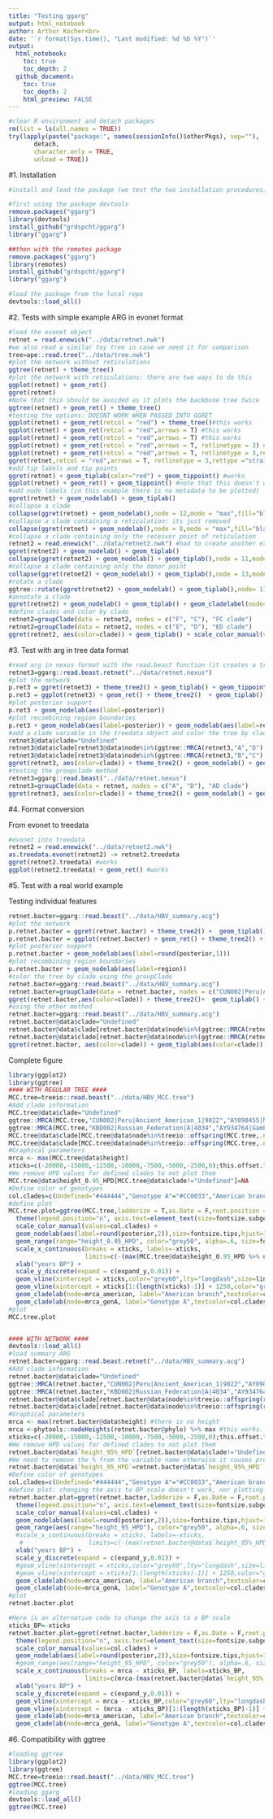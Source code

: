 ```yaml
---
title: "Testing ggarg"
output: html_notebook
author: Arthur Kocher<br>
date: '`r format(Sys.time(), "Last modified: %d %b %Y")`'
output:
  html_notebook:
    toc: true
    toc_depth: 2
  github_document:
    toc: true
    toc_depth: 2
    html_preview: FALSE
---
```


<!-- Setup environment  -->

```r
#clear R environment and detach packages
rm(list = ls(all.names = TRUE))
try(lapply(paste("package:", names(sessionInfo()$otherPkgs), sep=""), 
       detach, 
       character.only = TRUE, 
       unload = TRUE))
```

#1. Installation

```r
#install and load the package (we test the two installation procedures)

#first using the package devtools
remove.packages("ggarg")
library(devtools)
install_github("grdspcht/ggarg")
library("ggarg")

##then with the remotes package
remove.packages("ggarg")
library(remotes)
install_github("grdspcht/ggarg")
library("ggarg")

#load the package from the local repo
devtools::load_all()
```

#2. Tests with simple example ARG in evonet format

```r
#load the evonet object
retnet = read.enewick("../data/retnet.nwk")
#we also read a similar toy tree in case we need it for comparison
tree=ape::read.tree("../data/tree.nwk")
#plot the network without reticulations
ggtree(retnet) + theme_tree()
#plot the network with reticulations: there are two ways to do this
ggplot(retnet) + geom_ret()
ggret(retnet)
#Note that this should be avoided as it plots the backbone tree twice
ggtree(retnet) + geom_ret() + theme_tree()
#testing the options: DOESNT WORK WHEN PASSED INTO GGRET
ggplot(retnet) + geom_ret(retcol = "red") + theme_tree()#this works
ggplot(retnet) + geom_ret(retcol = "red",arrows = T) #this works
ggplot(retnet) + geom_ret(retcol = "red",arrows = T) #this works
ggplot(retnet) + geom_ret(retcol = "red",arrows = T, retlinetype = 3) #this works
ggplot(retnet) + geom_ret(retcol = "red",arrows = T, retlinetype = 3,rettype ="straight") #this works
ggret(retnet,retcol = "red",arrows = T, retlinetype = 3,rettype ="straight") #this works as well now
#add tip labels and tip points
ggret(retnet) + geom_tiplab(color="red") + geom_tippoint() #works
ggplot(retnet) + geom_ret() + geom_tippoint() #note that this doesn't work, but maybe it is ok if one stick to using evonet?
#add node labels (in this example there is no metadata to be plotted)
ggret(retnet) + geom_nodelab() + geom_tiplab()
#collapse a clade
collapse(ggret(retnet) + geom_nodelab(),node = 12,mode = "max",fill="black",clade_name = "A_B")
#collapse a clade containing a reticulation: its just removed
collapse(ggret(retnet) + geom_nodelab(),node = 8,mode = "max",fill="black",clade_name = "C_D")
#collapse a clade containing only the receiver point of reticulation
retnet2 = read.enewick("../data/retnet2.nwk") #had to create another example to test this
ggret(retnet2) + geom_nodelab() + geom_tiplab()
collapse(ggret(retnet2) + geom_nodelab() + geom_tiplab(),node = 11,mode = "max",fill="black",clade_name = "D_E") # the reticulation edge is just removed
#collapse a clade containing only the donor point
collapse(ggret(retnet2) + geom_nodelab() + geom_tiplab(),node = 13,mode = "max",fill="black",clade_name = "C_F") # the reticulation edge is just removed
#rotate a clade
ggtree::rotate(ggret(retnet2) + geom_nodelab() + geom_tiplab(),node= 11)
#annotate a clade
ggret(retnet2) + geom_nodelab() + geom_tiplab() + geom_cladelabel(node=11, label="E_D",col="red", angle=0,offset = 0.2, align=F,fontsize=5)
#define clades and color by clade
retnet2=groupClade(data = retnet2, nodes = c("F", "C"), "FC clade")
retnet2=groupClade(data = retnet2, nodes = c("E", "D"), "ED clade")
ggret(retnet2, aes(color=clade)) + geom_tiplab() + scale_color_manual(values = c("FC clade"="blue","ED clade"="red","Undefined"="grey"))
```

#3. Test with arg in tree data format 

```r
#read arg in nexus format with the read.beast function (it creates a treedata object)
retnet3=ggarg::read.beast.retnet("../data/retnet.nexus")
#plot the network 
p.ret3 = ggret(retnet3) + theme_tree2() + geom_tiplab() + geom_tippoint() #doesn't work
p.ret3 = ggplot(retnet3) + geom_ret() + theme_tree2()  + geom_tiplab() +  geom_tippoint() #doesn't work because of tippoints
#plot posterior support
p.ret3 + geom_nodelab(aes(label=posterior))
#plot recombining region boundaries
p.ret3 + geom_nodelab(aes(label=posterior)) + geom_nodelab(aes(label=region),nudge_y = -0.5)
#add a clade variable in the treedata object and color the tree by clade
retnet3@data$clade="Undefined"
retnet3@data$clade[retnet3@data$node%in%(ggtree::MRCA(retnet3,"A","D") %>% treeio::offspring(retnet3,.node = .))]="A_D"
retnet3@data$clade[retnet3@data$node%in%(ggtree::MRCA(retnet3,"B","C") %>% treeio::offspring(retnet3,.node = .))]="B_C"
ggret(retnet3, aes(color=clade)) + theme_tree2() + geom_nodelab() + geom_tiplab(color="red")
#testing the groupclade method
retnet3=ggarg::read.beast("../data/retnet.nexus")
retnet3=groupClade(data = retnet, nodes = c("A", "D"), "AD clade")
ggret(retnet3, aes(color=clade)) + theme_tree2() + geom_nodelab() + geom_tiplab(color="red")
```

#4. Format conversion

From evonet to treedata

```r
#evonet into treedata
retnet2 = read.enewick("../data/retnet2.nwk")
as.treedata.evonet(retnet2) -> retnet2.treedata
ggret(retnet2.treedata) #works
ggplot(retnet2.treedata) + geom_ret() #works
```

#5. Test with a real world example

Testing individual features

```r
retnet.bacter=ggarg::read.beast("../data/HBV_summary.acg")
#plot the network 
p.retnet.bacter = ggret(retnet.bacter) + theme_tree2() +  geom_tiplab() + geom_tippoint()
p.retnet.bacter = ggplot(retnet.bacter) + geom_ret() + theme_tree2() +  geom_tiplab() + geom_tippoint() #doesnt work at the moment because of the tippoint issue 
#plot posterior support
p.retnet.bacter + geom_nodelab(aes(label=round(posterior,1)))
#plot recombining region boundaries
p.retnet.bacter + geom_nodelab(aes(label=region))
#color the tree by clade using the groupClade
retnet.bacter=ggarg::read.beast("../data/HBV_summary.acg")
retnet.bacter=groupClade(data = retnet.bacter, nodes = c("CUN002|Peru|Ancient_American_1|9022", "AY090455|Nicaragua|F|0"), "American branch")
ggret(retnet.bacter,aes(color=clade)) + theme_tree2()+  geom_tiplab() + geom_tippoint()
#using the other method
retnet.bacter=ggarg::read.beast("../data/HBV_summary.acg")
retnet.bacter@data$clade="Undefined"
retnet.bacter@data$clade[retnet.bacter@data$node%in%(ggtree::MRCA(retnet.bacter,"CUN002|Peru|Ancient_American_1|9022","AY090455|Nicaragua|F|0") %>% treeio::offspring(retnet.bacter,.node = .))]="American branch"
retnet.bacter@data$clade[retnet.bacter@data$node%in%(ggtree::MRCA(retnet.bacter,"LUB001|Nepal|Ancient_A|3146","AY934764|Gambia|A|0") %>% treeio::offspring(retnet.bacter,.node = .))]="Genotype A"
ggret(retnet.bacter, aes(color=clade)) + geom_tiplab(aes(color=clade))
```

Complete figure

```r
library(ggplot2)
library(ggtree)
#### WITH REGULAR TREE ####
MCC.tree=treeio::read.beast("../data/HBV_MCC.tree")
#Add clade information
MCC.tree@data$clade="Undefined"
ggtree::MRCA(MCC.tree,"CUN002|Peru|Ancient_American_1|9022","AY090455|Nicaragua|F2a|0") -> mrca_american
ggtree::MRCA(MCC.tree,"KBD002|Russian_Federation|A|4034","AY934764|Gambia|A3|0") -> mrca_genA
MCC.tree@data$clade[MCC.tree@data$node%in%treeio::offspring(MCC.tree,.node = mrca_american)]="American branch"
MCC.tree@data$clade[MCC.tree@data$node%in%treeio::offspring(MCC.tree,.node = mrca_genA)]="Genotype A"
#Graphical parameters
mrca <- max(MCC.tree@data$height)
xticks=c(-20000,-15000,-12500,-10000,-7500,-5000,-2500,0);this.offset.text=400;offset.genotype=500;fontsize.tips=1.5;fontsize.subgenotype=1.75;fontsize.genotype=2.5;linesize.tree=0.3;linesize.vbars=0.3;linesize.annotations=0.5;expand_y=0.05
#We remove HPD values for defined clades to not plot them
MCC.tree@data$height_0.95_HPD[MCC.tree@data$clade!="Undefined"]=NA
#Define color of genotypes
col.clades=c(Undefined="#444444","Genotype A"="#CC0033","American branch"="#3366FF")
#define plot
MCC.tree.plot=ggtree(MCC.tree,ladderize = T,as.Date = F,root.position = -mrca,aes(color=clade),size=linesize.tree) + theme_tree2() +
  theme(legend.position="n", axis.text=element_text(size=fontsize.subgenotype*3), axis.title=element_text(size=fontsize.subgenotype*3),axis.line = element_line(linewidth = linesize.tree)) +
  scale_color_manual(values=col.clades) +
  geom_nodelab(aes(label=round(posterior,2)),size=fontsize.tips,hjust=1.5,vjust=-0.5) +
  geom_range(range="height_0.95_HPD", color="grey50", alpha=.6, size=fontsize.tips) +
  scale_x_continuous(breaks = xticks, labels=-xticks,
                     limits=c(-(max(MCC.tree@data$height_0.95_HPD %>% unlist)+500),offset.genotype+2000)) +
  xlab("years BP") +
  scale_y_discrete(expand = c(expand_y,0.01)) +
  geom_vline(xintercept = xticks,color="grey60",lty="longdash",size=linesize.vbars) +
  geom_vline(xintercept = xticks[1:(length(xticks)-1)] + 1250,color="grey80",lty="dashed",size=linesize.vbars) +
  geom_cladelab(node=mrca_american, label="American branch",textcolor=col.clades["American branch"], barcolor= col.clades["American branch"],align=F,fontsize = fontsize.genotype,offset=offset.genotype, offset.text = this.offset.text) +
  geom_cladelab(node=mrca_genA, label="Genotype A",textcolor=col.clades["Genotype A"], barcolor= col.clades["Genotype A"],align=F,fontsize = fontsize.genotype,offset=offset.genotype, offset.text = this.offset.text)
#plot
MCC.tree.plot


#### WITH NETWORK ####
devtools::load_all()
#load summary ARG
retnet.bacter=ggarg::read.beast.retnet("../data/HBV_summary.acg")
#Add clade information
retnet.bacter@data$clade="Undefined"
ggtree::MRCA(retnet.bacter,"CUN002|Peru|Ancient_American_1|9022","AY090455|Nicaragua|F2a|0") -> mrca_american
ggtree::MRCA(retnet.bacter,"KBD002|Russian_Federation|A|4034","AY934764|Gambia|A3|0") -> mrca_genA
retnet.bacter@data$clade[retnet.bacter@data$node%in%treeio::offspring(retnet.bacter,.node = mrca_american)]="American branch"
retnet.bacter@data$clade[retnet.bacter@data$node%in%treeio::offspring(retnet.bacter,.node = mrca_genA)]="Genotype A"
#Graphical parameters
mrca <- max(retnet.bacter@data$height) #there is no height
mrca <-phytools::nodeHeights(retnet.bacter@phylo) %>% max #this works. Note that the mrca here is the departure of a reticulation edge on the root of the backbone tree
xticks=c(-20000,-15000,-12500,-10000,-7500,-5000,-2500,0);this.offset.text=400;offset.genotype=500;fontsize.tips=1.5;fontsize.subgenotype=1.75;fontsize.genotype=2.5;linesize.tree=0.3;linesize.vbars=0.3;linesize.annotations=0.5;expand_y=0.05
#We remove HPD values for defined clades to not plot them
retnet.bacter@data$`height_95%_HPD`[retnet.bacter@data$clade!="Undefined"]=NA
#We need to remove the % from the variable name otherwise it causes problem for geom_range
retnet.bacter@data$`height_95_HPD`=retnet.bacter@data$`height_95%_HPD`
#Define color of genotypes
col.clades=c(Undefined="#444444","Genotype A"="#CC0033","American branch"="#3366FF")
#define plot: changing the axis to BP scale doesn't work, nor plotting date ranges at the nodes
retnet.bacter.plot=ggret(retnet.bacter,ladderize = F,as.Date = F,root.position = -mrca,aes(color=clade),size=linesize.tree) + theme_tree2() +
  theme(legend.position="n", axis.text=element_text(size=fontsize.subgenotype*3), axis.title=element_text(size=fontsize.subgenotype*3),axis.line = element_line(linewidth = linesize.tree)) +
  scale_color_manual(values=col.clades) +
  geom_nodelab(aes(label=round(posterior,2)),size=fontsize.tips,hjust=1.5,vjust=-0.5) +
  geom_range(aes(range="height_95_HPD"), color="grey50", alpha=.6, size=fontsize.tips) + 
  #scale_x_continuous(breaks = xticks, labels=-xticks,
   #                  limits=c(-(max(retnet.bacter@data$`height_95%_HPD` %>% unlist,na.rm = T)+500),offset.genotype+2000)) +
  xlab("years BP") +
  scale_y_discrete(expand = c(expand_y,0.01)) +
  #geom_vline(xintercept = xticks,color="grey60",lty="longdash",size=linesize.vbars) +
  #geom_vline(xintercept = xticks[1:(length(xticks)-1)] + 1250,color="grey80",lty="dashed",size=linesize.vbars) +
  geom_cladelab(node=mrca_american, label="American branch",textcolor=col.clades["American branch"], barcolor= col.clades["American branch"],align=F,fontsize = fontsize.genotype,offset=offset.genotype, offset.text = this.offset.text) +
  geom_cladelab(node=mrca_genA, label="Genotype A",textcolor=col.clades["Genotype A"], barcolor= col.clades["Genotype A"],align=F,fontsize = fontsize.genotype,offset=offset.genotype, offset.text = this.offset.text)
#plot
retnet.bacter.plot

#Here is an alternative code to change the axis to a BP scale
xticks_BP=-xticks
retnet.bacter.plot=ggret(retnet.bacter,ladderize = F,as.Date = F,root.position = -mrca,aes(color=clade),size=linesize.tree) + theme_tree2() +
  theme(legend.position="n", axis.text=element_text(size=fontsize.subgenotype*3), axis.title=element_text(size=fontsize.subgenotype*3),axis.line = element_line(linewidth = linesize.tree)) +
  scale_color_manual(values=col.clades) +
  geom_nodelab(aes(label=round(posterior,2)),size=fontsize.tips,hjust=1.5,vjust=-0.5) +
  #geom_range(aes(range="height_95_HPD", color="grey50"), alpha=.6, size=fontsize.tips) + doesn't work
  scale_x_continuous(breaks = mrca - xticks_BP, labels=xticks_BP,
                     limits=c(mrca-(max(retnet.bacter@data$`height_95%_HPD` %>% unlist,na.rm = T)+500),mrca + offset.genotype+2000)) +
  xlab("years BP") +
  scale_y_discrete(expand = c(expand_y,0.01)) +
  geom_vline(xintercept = mrca - xticks_BP,color="grey60",lty="longdash",size=linesize.vbars) +
  geom_vline(xintercept = (mrca - xticks_BP)[1:(length(xticks_BP)-1)] + 1250,color="grey80",lty="dashed",size=linesize.vbars) +
  geom_cladelab(node=mrca_american, label="American branch",textcolor=col.clades["American branch"], barcolor= col.clades["American branch"],align=F,fontsize = fontsize.genotype,offset=offset.genotype, offset.text = this.offset.text) +
  geom_cladelab(node=mrca_genA, label="Genotype A",textcolor=col.clades["Genotype A"], barcolor= col.clades["Genotype A"],align=F,fontsize = fontsize.genotype,offset=offset.genotype, offset.text = this.offset.text)
```

#6. Compatibility with ggtree

```r
#loading ggtree
library(ggplot2)
library(ggtree)
MCC.tree=treeio::read.beast("../data/HBV_MCC.tree")
ggtree(MCC.tree)
#loading ggarg
devtools::load_all()
ggtree(MCC.tree)
```



